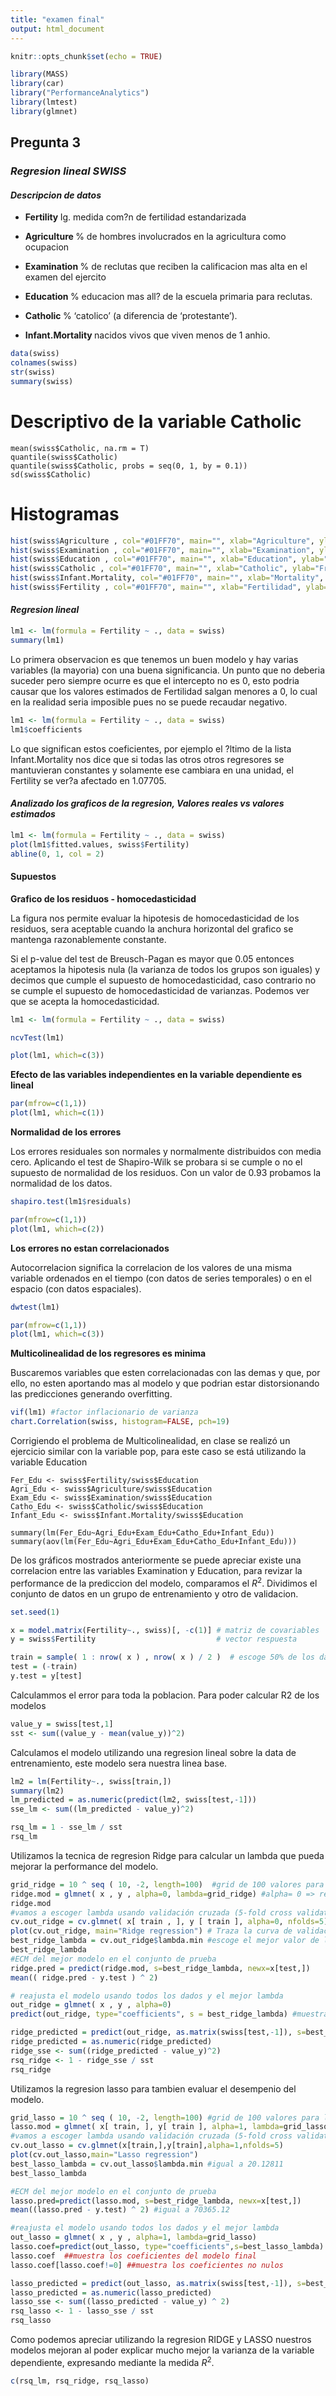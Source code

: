 ```yaml
---
title: "examen final"
output: html_document
---
```


```r
knitr::opts_chunk$set(echo = TRUE)

library(MASS)
library(car)
library("PerformanceAnalytics")
library(lmtest)
library(glmnet)

```


## **Pregunta 3** 
### *Regresion lineal SWISS*
#### *Descripcion de datos*

* $\textbf{Fertility }$ Ig. medida com?n de fertilidad estandarizada

* $\textbf{Agriculture }$ % de hombres involucrados en la agricultura como ocupacion

* $\textbf{Examination }$ % de reclutas que reciben la calificacion mas alta en el examen del ejercito

* $\textbf{Education }$ % educacion mas all? de la escuela primaria para reclutas.

* $\textbf{Catholic }$ % 'catolico' (a diferencia de 'protestante').

* $\textbf{Infant.Mortality }$ nacidos vivos que viven menos de 1 anhio.

```r
data(swiss)
colnames(swiss)
str(swiss)
summary(swiss)
```
# Descriptivo de la variable Catholic
```summary(swiss$Catholic)
mean(swiss$Catholic, na.rm = T)
quantile(swiss$Catholic)
quantile(swiss$Catholic, probs = seq(0, 1, by = 0.1))
sd(swiss$Catholic)
```
# Histogramas
```r
hist(swiss$Agriculture , col="#01FF70", main="", xlab="Agriculture", ylab="Frecuencia")
hist(swiss$Examination , col="#01FF70", main="", xlab="Examination", ylab="Frecuencia")
hist(swiss$Education , col="#01FF70", main="", xlab="Education", ylab="Frecuencia")
hist(swiss$Catholic , col="#01FF70", main="", xlab="Catholic", ylab="Frecuencia")
hist(swiss$Infant.Mortality, col="#01FF70", main="", xlab="Mortality", ylab="Frecuencia")
hist(swiss$Fertility , col="#01FF70", main="", xlab="Fertilidad", ylab="Frecuencia")
```


#### *Regresion lineal*

```r
lm1 <- lm(formula = Fertility ~ ., data = swiss)
summary(lm1)

```

Lo primera observacion es que tenemos un buen modelo y hay varias variables (la mayoria) con una buena
significancia. Un punto que no deberia suceder pero siempre ocurre es que el intercepto no es 0, esto podria
causar que los valores estimados de Fertilidad salgan menores a 0, lo cual en la realidad seria imposible pues no
se puede recaudar negativo.

```r
lm1 <- lm(formula = Fertility ~ ., data = swiss)
lm1$coefficients
```
Lo que significan estos coeficientes, por ejemplo el ?ltimo de la lista Infant.Mortality nos dice que si todas las otros
otros regresores se mantuvieran constantes y solamente ese cambiara en una unidad, el Fertility se ver?a
afectado en 1.07705. 


#### *Analizado los graficos de la regresion, Valores reales vs valores estimados*

```r
lm1 <- lm(formula = Fertility ~ ., data = swiss)
plot(lm1$fitted.values, swiss$Fertility)
abline(0, 1, col = 2)
```

#### Supuestos

**Grafico de los residuos - homocedasticidad**

La figura nos permite evaluar la hipotesis de homocedasticidad de los residuos,
sera aceptable cuando la anchura horizontal del grafico se mantenga razonablemente
constante. 

Si el p-value del test de Breusch-Pagan es mayor que 0.05 entonces aceptamos la hipotesis
nula (la varianza de todos los grupos son iguales) y decimos que cumple el
supuesto de homocedasticidad, caso contrario no se cumple el supuesto de homocedasticidad
de varianzas. Podemos ver que se acepta la homocedasticidad.


```r
lm1 <- lm(formula = Fertility ~ ., data = swiss)

ncvTest(lm1)

plot(lm1, which=c(3))
```


**Efecto de las variables independientes en la variable dependiente es lineal**

```r
par(mfrow=c(1,1))
plot(lm1, which=c(1))

```

**Normalidad de los errores**

Los errores residuales son normales y normalmente distribuidos con media cero.
Aplicando el test de Shapiro-Wilk se probara si se cumple o no el supuesto de normalidad de los
residuos. Con un valor de 0.93 probamos la normalidad de los datos.


```r

shapiro.test(lm1$residuals)

par(mfrow=c(1,1))
plot(lm1, which=c(2))

```
**Los errores no estan correlacionados**

Autocorrelacion significa la correlacion de los valores de una misma variable ordenados en el tiempo (con datos de
series temporales) o en el espacio (con datos espaciales). 

```r

dwtest(lm1)

par(mfrow=c(1,1))
plot(lm1, which=c(3))

```
**Multicolinealidad de los regresores es minima**

Buscaremos variables que esten correlacionadas con las demas y que, por ello, no esten aportando mas al modelo y que podrian estar distorsionando las predicciones generando overfitting.
```r

vif(lm1) #factor inflacionario de varianza
chart.Correlation(swiss, histogram=FALSE, pch=19)

```

Corrigiendo el problema de Multicolinealidad, en clase se realizó un ejercicio similar con la variable pop,
para este caso se está utilizando la variable Education
```
Fer_Edu <- swiss$Fertility/swiss$Education
Agri_Edu <- swiss$Agriculture/swiss$Education
Exam_Edu <- swiss$Examination/swiss$Education
Catho_Edu <- swiss$Catholic/swiss$Education
Infant_Edu <- swiss$Infant.Mortality/swiss$Education

summary(lm(Fer_Edu~Agri_Edu+Exam_Edu+Catho_Edu+Infant_Edu))
summary(aov(lm(Fer_Edu~Agri_Edu+Exam_Edu+Catho_Edu+Infant_Edu)))

```

De los gráficos mostrados anteriormente se puede  apreciar existe una correlacion entre las variables Examination y Education, para revizar la performance de la prediccion del modelo, comparamos el $R^2$. Dividimos el conjunto de datos en un grupo de entrenamiento y otro de validacion. 


```r

set.seed(1)

x = model.matrix(Fertility~., swiss)[, -c(1)] # matriz de covariables
y = swiss$Fertility                           # vector respuesta 

train = sample( 1 : nrow( x ) , nrow( x ) / 2 )  # escoge 50% de los datos para entrenamiento
test = (-train) 
y.test = y[test]

```

Calculammos el error para toda la poblacion. Para poder calcular R2 de los modelos

```r

value_y = swiss[test,1]
sst <- sum((value_y - mean(value_y))^2)

```
Calculamos el modelo utilizando una regresion lineal sobre la data de entrenamiento, este modelo sera nuestra linea base.

```r

lm2 = lm(Fertility~., swiss[train,])
summary(lm2)
lm_predicted = as.numeric(predict(lm2, swiss[test,-1]))
sse_lm <- sum((lm_predicted - value_y)^2)

rsq_lm = 1 - sse_lm / sst
rsq_lm

```
Utilizamos la tecnica de regresion Ridge para calcular un lambda que pueda mejorar la performance del modelo.

```r

grid_ridge = 10 ^ seq ( 10, -2, length=100)  #grid de 100 valores para lambda (de 10^10 a 10^{-2})
ridge.mod = glmnet( x , y , alpha=0, lambda=grid_ridge) #alpha= 0 => regresion ridge
ridge.mod
#vamos a escoger lambda usando validación cruzada (5-fold cross validation) para la regresión lasso 
cv.out_ridge = cv.glmnet( x[ train , ], y [ train ], alpha=0, nfolds=5)
plot(cv.out_ridge, main="Ridge regression") # Traza la curva de validacion cruzada y las curvas de desviacion estandar superior e inferior, en función de los valores de lambda utilizados.
best_ridge_lambda = cv.out_ridge$lambda.min #escoge el mejor valor de lambda (el que alcanza el menor ECM - error cuadratico medio -  en la validacion cruzada)
best_ridge_lambda
#ECM del mejor modelo en el conjunto de prueba
ridge.pred = predict(ridge.mod, s=best_ridge_lambda, newx=x[test,])
mean(( ridge.pred - y.test ) ^ 2)  

# reajusta el modelo usando todos los dados y el mejor lambda
out_ridge = glmnet( x , y , alpha=0)
predict(out_ridge, type="coefficients", s = best_ridge_lambda) #muestra los coeficientes del modelo final

ridge_predicted = predict(out_ridge, as.matrix(swiss[test,-1]), s=best_ridge_lambda) 
ridge_predicted = as.numeric(ridge_predicted)
ridge_sse <- sum((ridge_predicted - value_y)^2)
rsq_ridge <- 1 - ridge_sse / sst
rsq_ridge

```


Utilizamos la regresion lasso para tambien evaluar el desempenio del modelo.

```r
grid_lasso = 10 ^ seq ( 10, -2, length=100) #grid de 100 valores para lambda (de 10^10 a 10^{-2})
lasso.mod = glmnet( x[ train, ], y[ train ], alpha=1, lambda=grid_lasso)
#vamos a escoger lambda usando validación cruzada (5-fold cross validation) para la regresión lasso 
cv.out_lasso = cv.glmnet(x[train,],y[train],alpha=1,nfolds=5)
plot(cv.out_lasso,main="Lasso regression")
best_lasso_lambda = cv.out_lasso$lambda.min #igual a 20.12811
best_lasso_lambda

#ECM del mejor modelo en el conjunto de prueba
lasso.pred=predict(lasso.mod, s=best_ridge_lambda, newx=x[test,])
mean((lasso.pred - y.test) ^ 2) #igual a 70365.12

#reajusta el modelo usando todos los dados y el mejor lambda
out_lasso = glmnet( x , y , alpha=1, lambda=grid_lasso)
lasso.coef=predict(out_lasso, type="coefficients",s=best_lasso_lambda)
lasso.coef  ##muestra los coeficientes del modelo final
lasso.coef[lasso.coef!=0] ##muestra los coeficientes no nulos

lasso_predicted = predict(out_lasso, as.matrix(swiss[test,-1]), s=best_lasso_lambda) 
lasso_predicted = as.numeric(lasso_predicted)
lasso_sse <- sum((lasso_predicted - value_y) ^ 2)
rsq_lasso <- 1 - lasso_sse / sst
rsq_lasso

```
Como podemos apreciar utilizando la regresion RIDGE y LASSO nuestros modelos mejoran al poder explicar mucho mejor la varianza de la variable
dependiente, expresando mediante la medida $R^2$.
```r

c(rsq_lm, rsq_ridge, rsq_lasso)

```




